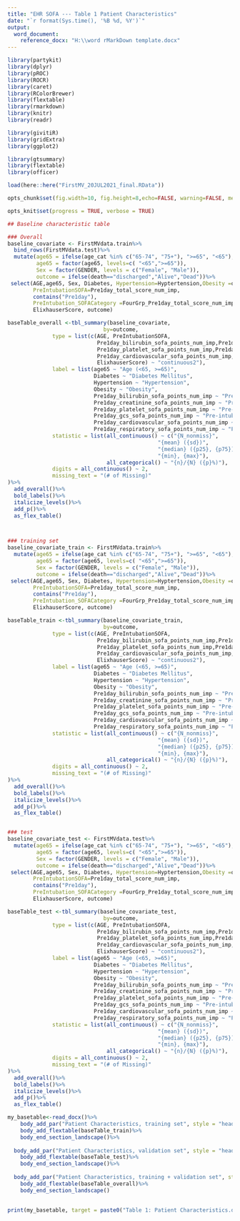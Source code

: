 ```yaml
---
title: "EHR SOFA --- Table 1 Patient Characteristics"
date: "`r format(Sys.time(), '%B %d, %Y')`"
output: 
  word_document:
    reference_docx: "H:\\word rMarkDown template.docx"
---
```


```r
library(partykit)
library(dplyr)
library(pROC)
library(ROCR)
library(caret)
library(RColorBrewer)
library(flextable)
library(rmarkdown)
library(knitr)
library(readr)

library(givitiR)
library(gridExtra)
library(ggplot2)

library(gtsummary)
library(flextable)
library(officer)

load(here::here("FirstMV_20JUL2021_final.RData"))

opts_chunk$set(fig.width=10, fig.height=8,echo=FALSE, warning=FALSE, message=FALSE, comment = NA)
```

```r
opts_knit$set(progress = TRUE, verbose = TRUE)
```


```r
## Baseline characteristic table

### Overall
baseline_covariate <- FirstMVdata.train%>%
  bind_rows(FirstMVdata.test)%>%
  mutate(age65 = ifelse(age_cat %in% c("65-74", "75+"), ">=65", "<65"),
         age65 = factor(age65, levels=c( "<65",">=65")), 
         Sex = factor(GENDER, levels = c("Female", "Male")),
         outcome = ifelse(death=="discharged","Alive","Dead"))%>%
 select(AGE,age65, Sex, Diabetes, Hypertension=Hyptertension,Obesity =obesity_poa_cdc,
        PreIntubationSOFA=Pre1day_total_score_num_imp,
        contains("Pre1day"),
        PreIntubation_SOFACategory =FourGrp_Pre1day_total_score_num_imp,
        ElixhauserScore, outcome)

baseTable_overall <-tbl_summary(baseline_covariate,
                              by=outcome,
              type = list(c(AGE, PreIntubationSOFA,
                            Pre1day_bilirubin_sofa_points_num_imp,Pre1day_creatinine_sofa_points_num_imp,
                            Pre1day_platelet_sofa_points_num_imp,Pre1day_gcs_sofa_points_num_imp,
                            Pre1day_cardiovascular_sofa_points_num_imp,Pre1day_respiratory_sofa_points_num_imp,
                            ElixhauserScore) ~ "continuous2"),
              label = list(age65 ~ "Age (<65, >=65)",
                           Diabetes ~ "Diabetes Mellitus",
                           Hypertension ~ "Hypertension",
                           Obesity ~ "Obesity",
                           Pre1day_bilirubin_sofa_points_num_imp ~ "Pre-intubation, Renal",
                           Pre1day_creatinine_sofa_points_num_imp ~ "Pre-intubation, Hepatic",
                           Pre1day_platelet_sofa_points_num_imp ~ "Pre-intubation, Coagulation",
                           Pre1day_gcs_sofa_points_num_imp ~ "Pre-intubation, Neurologic",
                           Pre1day_cardiovascular_sofa_points_num_imp ~ "Pre-intubation, Cardiovascular",
                           Pre1day_respiratory_sofa_points_num_imp ~ "Pre-intubation, Respiratory"),
              statistic = list(all_continuous() ~ c("{N_nonmiss}",
                                               "{mean} ({sd})",
                                               "{median} ({p25}, {p75})", 
                                               "{min}, {max}"),
                               all_categorical() ~ "{n}/{N} ({p}%)"),
              digits = all_continuous() ~ 2,
              missing_text = "(# of Missing)"
)%>%
  add_overall()%>%
  bold_labels()%>%
  italicize_levels()%>%
  add_p()%>%
  as_flex_table()



### training set
baseline_covariate_train <- FirstMVdata.train%>%
  mutate(age65 = ifelse(age_cat %in% c("65-74", "75+"), ">=65", "<65"),
         age65 = factor(age65, levels=c( "<65",">=65")), 
         Sex = factor(GENDER, levels = c("Female", "Male")),
         outcome = ifelse(death=="discharged","Alive","Dead"))%>%
 select(AGE,age65, Sex, Diabetes, Hypertension=Hyptertension,Obesity =obesity_poa_cdc,
        PreIntubationSOFA=Pre1day_total_score_num_imp,
        contains("Pre1day"),
        PreIntubation_SOFACategory =FourGrp_Pre1day_total_score_num_imp,
        ElixhauserScore, outcome)

baseTable_train <-tbl_summary(baseline_covariate_train,
                              by=outcome,
              type = list(c(AGE, PreIntubationSOFA,
                            Pre1day_bilirubin_sofa_points_num_imp,Pre1day_creatinine_sofa_points_num_imp,
                            Pre1day_platelet_sofa_points_num_imp,Pre1day_gcs_sofa_points_num_imp,
                            Pre1day_cardiovascular_sofa_points_num_imp,Pre1day_respiratory_sofa_points_num_imp,
                            ElixhauserScore) ~ "continuous2"),
              label = list(age65 ~ "Age (<65, >=65)",
                           Diabetes ~ "Diabetes Mellitus",
                           Hypertension ~ "Hypertension",
                           Obesity ~ "Obesity",
                           Pre1day_bilirubin_sofa_points_num_imp ~ "Pre-intubation, Renal",
                           Pre1day_creatinine_sofa_points_num_imp ~ "Pre-intubation, Hepatic",
                           Pre1day_platelet_sofa_points_num_imp ~ "Pre-intubation, Coagulation",
                           Pre1day_gcs_sofa_points_num_imp ~ "Pre-intubation, Neurologic",
                           Pre1day_cardiovascular_sofa_points_num_imp ~ "Pre-intubation, Cardiovascular",
                           Pre1day_respiratory_sofa_points_num_imp ~ "Pre-intubation, Respiratory"),
              statistic = list(all_continuous() ~ c("{N_nonmiss}",
                                               "{mean} ({sd})",
                                               "{median} ({p25}, {p75})", 
                                               "{min}, {max}"),
                               all_categorical() ~ "{n}/{N} ({p}%)"),
              digits = all_continuous() ~ 2,
              missing_text = "(# of Missing)"
)%>%
  add_overall()%>%
  bold_labels()%>%
  italicize_levels()%>%
  add_p()%>%
  as_flex_table()


### test
baseline_covariate_test <- FirstMVdata.test%>%
  mutate(age65 = ifelse(age_cat %in% c("65-74", "75+"), ">=65", "<65"),
         age65 = factor(age65, levels=c( "<65",">=65")), 
         Sex = factor(GENDER, levels = c("Female", "Male")),
         outcome = ifelse(death=="discharged","Alive","Dead"))%>%
 select(AGE,age65, Sex, Diabetes, Hypertension=Hyptertension,Obesity =obesity_poa_cdc,
        PreIntubationSOFA=Pre1day_total_score_num_imp,
        contains("Pre1day"),
        PreIntubation_SOFACategory =FourGrp_Pre1day_total_score_num_imp,
        ElixhauserScore, outcome)

baseTable_test <-tbl_summary(baseline_covariate_test,
                              by=outcome,
              type = list(c(AGE, PreIntubationSOFA,
                            Pre1day_bilirubin_sofa_points_num_imp,Pre1day_creatinine_sofa_points_num_imp,
                            Pre1day_platelet_sofa_points_num_imp,Pre1day_gcs_sofa_points_num_imp,
                            Pre1day_cardiovascular_sofa_points_num_imp,Pre1day_respiratory_sofa_points_num_imp,
                            ElixhauserScore) ~ "continuous2"),
              label = list(age65 ~ "Age (<65, >=65)",
                           Diabetes ~ "Diabetes Mellitus",
                           Hypertension ~ "Hypertension",
                           Obesity ~ "Obesity",
                           Pre1day_bilirubin_sofa_points_num_imp ~ "Pre-intubation, Renal",
                           Pre1day_creatinine_sofa_points_num_imp ~ "Pre-intubation, Hepatic",
                           Pre1day_platelet_sofa_points_num_imp ~ "Pre-intubation, Coagulation",
                           Pre1day_gcs_sofa_points_num_imp ~ "Pre-intubation, Neurologic",
                           Pre1day_cardiovascular_sofa_points_num_imp ~ "Pre-intubation, Cardiovascular",
                           Pre1day_respiratory_sofa_points_num_imp ~ "Pre-intubation, Respiratory"),
              statistic = list(all_continuous() ~ c("{N_nonmiss}",
                                               "{mean} ({sd})",
                                               "{median} ({p25}, {p75})", 
                                               "{min}, {max}"),
                               all_categorical() ~ "{n}/{N} ({p}%)"),
              digits = all_continuous() ~ 2,
              missing_text = "(# of Missing)"
)%>%
  add_overall()%>%
  bold_labels()%>%
  italicize_levels()%>%
  add_p()%>%
  as_flex_table()

my_basetable<-read_docx()%>%
    body_add_par("Patient Characteristics, training set", style = "heading 2")%>%
    body_add_flextable(baseTable_train)%>%
    body_end_section_landscape()%>%
  
  body_add_par("Patient Characteristics, validation set", style = "heading 2")%>%
    body_add_flextable(baseTable_test)%>%
    body_end_section_landscape()%>%
  
  body_add_par("Patient Characteristics, training + validation set", style = "heading 2")%>%  ### This is Table 1
    body_add_flextable(baseTable_overall)%>%
    body_end_section_landscape()
  

print(my_basetable, target = paste0("Table 1: Patient Characteristics.docx"))

```


